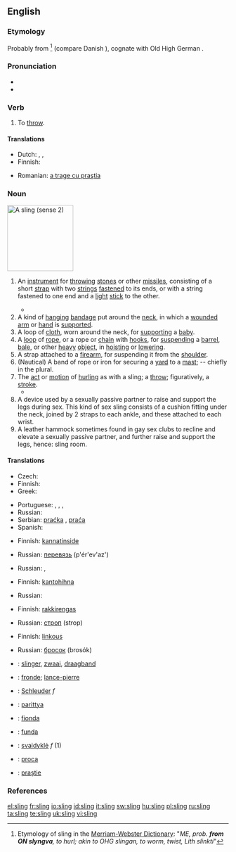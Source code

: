 ==English==

===Etymology===
Probably from {{etyl|non}} {{term|slyngva||to throw}}<ref name = "MW">Etymology of sling in the [[:w:Merriam-Webster Dictionary|Merriam-Webster Dictionary]]: "''ME, prob. '''from ON slyngva''', to hurl; akin to OHG slingan, to worm, twist, Lith slinkti''"</ref> (compare Danish {{term|slynge}}), cognate with Old High German {{term|slingan||to twist}}.

===Pronunciation===
* {{IPA|/'slɪɳ/}}
* {{rhymes|ɪŋ}}

===Verb===
{{en-verb|slings|slinging|'''[[slung]]''' or '''[[slang]]'''|slung}}

# To [[throw]].

====Translations====
{{trans-top|to throw}}
* Dutch: {{t+|nl|slingeren}}, {{t+|nl|werpen}}, {{t+|nl|ophangen}}
* Finnish: {{t-|fi|lingota}}
{{trans-mid}}
* Romanian: [[a trage cu praştia]]
{{trans-bottom}}

===Noun===
[[Image:Echarpe_droite.png|thumb|right|150px|A sling (sense 2)]]
{{en-noun}}

# {{context|weapon}} An [[instrument]] for [[throw]]ing [[stone]]s or other [[missile]]s, consisting of a short [[strap]] with two [[string]]s [[fasten]]ed to its ends, or with a string fastened to one end and a [[light]] [[stick]] to the other.
#* {{quote-book|year=1786|author=Francis Grose|title=A Treatise on Ancient Armour and Weapons|page=43
|passage=The '''Sling''' is also a weapon of great antiquity, formerly in high estimation among the ancients.}}
# A kind of [[hang]]ing [[bandage]] put around the [[neck]], in which a [[wound]]ed [[arm]] or [[hand]] is [[support]]ed.
#A loop of [[cloth]], worn around the neck, for [[support]]ing a [[baby]].
# A [[loop]] of [[rope]], or a rope or [[chain]] with [[hook]]s, for [[suspend]]ing a [[barrel]], [[bale]], or other [[heavy]] [[object]], in [[hoist]]ing or [[lower]]ing.
# A strap attached to a [[firearm]], for suspending it from the [[shoulder]].
# (Nautical) A band of rope or iron for securing a [[yard]] to a [[mast]]; -- chiefly in the plural.
# The [[act]] or [[motion]] of [[hurl]]ing as with a sling; a [[throw]]; figuratively, a [[stroke]].
#* {{quote-book|year=1600|author=William Shakespeare|title=Hamlet'', Act III, Scene I, line 55<!--Not a book; a template such as the nonexistent quote-play would be more suitable.-->
|passage=To be, or not to be, that is the question: Whether 'tis nobler in the mind to suffer The '''slings''' and arrows of outrageous fortune, Or to take arms against a sea of troubles, And by opposing, end them.}}
# A device used by a sexually passive partner to raise and support the legs during sex. This kind of sex sling consists of a cushion fitting under the neck, joined by 2 straps to each ankle, and these attached to each wrist.
# A leather hammock sometimes found in gay sex clubs to recline and elevate a sexually passive partner, and further raise and support the legs, hence: sling room.

====Translations====
{{trans-top|instrument for throwing}}
* Czech: {{t-|cs|prak|m}}
* Finnish: {{t-|fi|linko}}
* Greek: {{t+|el|σφεντόνα|f|sc=Grek}}
{{trans-mid}}
* Portuguese: {{t|pt|funda|f}},  {{t|pt|fundas|p}},  {{t|pt|fundíbulo|m}},  {{t|pt|fundíbulos|m|p}}
* Russian: {{t+|ru|праща|f|tr=praš'á|sc=Cyrl}}
* Serbian: [[praćka]] {{f}}, [[praća]] {{f}}
* Spanish: {{t+|es|honda|f}}
{{trans-bottom}}

{{trans-top|bandage}}
* Finnish: [[kannatinside]]
{{trans-mid}}
* Russian: [[перевязь]] (p'ér'ev'az') {{f}}
{{trans-bottom}}

{{trans-top|rope or chain arrangement}}
* Russian: {{t+|ru|канат|m|tr=kanát|sc=Cyrl}}, {{t+|ru|строп|m|tr=strop|sc=Cyrl}}
{{trans-mid}}
{{trans-bottom}}

{{trans-top|strap attached to a firearm}}
* Finnish: [[kantohihna]]
{{trans-mid}}
* Russian: {{t+|ru|ремень|m|tr=r'em'én'|sc=Cyrl}}
{{trans-bottom}}

{{trans-top|rope or iron securing a yard to a mast}}
* Finnish: [[rakkirengas]]
{{trans-mid}}
* Russian: [[строп]] (strop) {{m}}
{{trans-bottom}}

{{trans-top|the act of hurling as with a sling}}
* Finnish: [[linkous]]
{{trans-mid}}
* Russian: [[бросок]] (brosók) {{m}}
{{trans-bottom}}

{{checktrans-top}}
* {{ttbc|Dutch}}: [[slinger]], [[zwaai]], [[draagband]]
* {{ttbc|French}}: [[fronde]]; [[lance-pierre]]
* {{ttbc|German}}: [[Schleuder]] ''f''
* {{ttbc|Hungarian}}: [[parittya]]
* {{ttbc|Italian}}: [[fionda]]
* {{ttbc|Latin}}: [[funda]]
* {{ttbc|Lithuanian}}: [[svaidyklė]] ''f'' (1)
* {{ttbc|Polish}}: [[proca]]
* {{ttbc|Romanian}}: [[praştie]]
{{trans-bottom}}

===References===
<references/>

[[el:sling]]
[[fr:sling]]
[[io:sling]]
[[id:sling]]
[[it:sling]]
[[sw:sling]]
[[hu:sling]]
[[pl:sling]]
[[ru:sling]]
[[ta:sling]]
[[te:sling]]
[[uk:sling]]
[[vi:sling]]